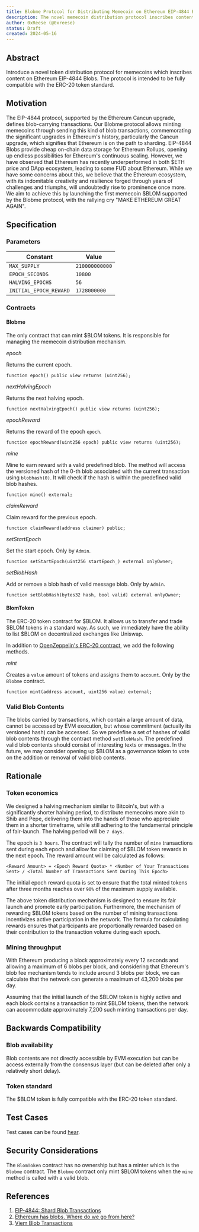 ```yaml
---
title: Blobme Protocol for Distributing Memecoin on Ethereum EIP-4844 Blobs
description: The novel memecoin distribution protocol inscribes content on Ethereum EIP-4844 Blobs in a simple, backwards-compatible manner.
author: 0xReese (@0xreese)
status: Draft
created: 2024-05-16
---
```


## Abstract

Introduce a novel token distribution protocol for memecoins which inscribes content on Ethereum EIP-4844 Blobs.
The protocol is intended to be fully compatible with the ERC-20 token standard.

## Motivation

The EIP-4844 protocol, supported by the Ethereum Cancun upgrade, defines blob-carrying transactions.
Our Blobme protocol allows minting memecoins through sending this kind of blob transactions,
commemorating the significant upgrades in Ethereum's history, particularly the Cancun upgrade,
which signifies that Ethereum is on the path to sharding.
EIP-4844 Blobs provide cheap on-chain data storage for Ethereum Rollups,
opening up endless possibilities for Ethereum's continuous scaling.
However, we have observed that Ethereum has recently underperformed in both $ETH price and DApp ecosystem,
leading to some FUD about Ethereum. While we have some concerns about this,
we believe that the Ethereum ecosystem, with its indomitable creativity and resilience forged through years of challenges and triumphs,
will undoubtedly rise to prominence once more.
We aim to achieve this by launching the first memecoin $BLOM supported by the Blobme protocol,
with the rallying cry "MAKE ETHEREUM GREAT AGAIN".

## Specification

### Parameters

| Constant | Value |
| - | - |
| `MAX_SUPPLY` | `210000000000` |
| `EPOCH_SECONDS` | `10800` |
| `HALVING_EPOCHS` | `56` |
| `INITIAL_EPOCH_REWARD` | `1728000000` |

### Contracts

#### Blobme

The only contract that can mint $BLOM tokens. It is responsible for managing the memecoin distribution mechanism.

*epoch*

Returns the current epoch.

```solidity
function epoch() public view returns (uint256);
```
*nextHalvingEpoch*

Returns the next halving epoch.

```solidity
function nextHalvingEpoch() public view returns (uint256);
```
*epochReward*

Returns the reward of the epoch `epoch`.

```solidity
function epochReward(uint256 epoch) public view returns (uint256);
```

*mine*

Mine to earn reward with a valid predefined blob.
The method will access the versioned hash of the 0-th blob associated with the current transaction
using `blobhash(0)`. It will check if the hash is within the predefined valid blob hashes.

```solidity
function mine() external;
```

*claimReward*

Claim reward for the previous epoch.

```solidity
function claimReward(address claimer) public;
```

*setStartEpoch*

Set the start epoch. Only by `Admin`.

```solidity
function setStartEpoch(uint256 startEpoch_) external onlyOwner;
```

*setBlobHash*

Add or remove a blob hash of valid message blob. Only by `Admin`.

```solidity
function setBlobHash(bytes32 hash, bool valid) external onlyOwner;
```

#### BlomToken

The ERC-20 token contract for $BLOM. It allows us to transfer and trade $BLOM tokens in a standard way.
As such, we immediately have the ability to list $BLOM on decentralized exchanges like Uniswap.

In addition to [OpenZeppelin's ERC-20 contract](https://docs.openzeppelin.com/contracts/5.x/api/token/erc20),
we add the following methods.

*mint*

Creates a `value` amount of tokens and assigns them to `account`. Only by the `Blobme` contract.

```solidity
function mint(address account, uint256 value) external;
```

### Valid Blob Contents

The blobs carried by transactions, which contain a large amount of data, cannot be accessed by EVM execution,
but whose commitment (actually its versioned hash) can be accessed. So we predefine a set of hashes
of valid blob contents through the contract method `setBlobHash`. The predefined valid blob contents should
consist of interesting texts or messages. In the future, we may consider opening up $BLOM as a governance token
to vote on the addition or removal of valid blob contents.

## Rationale

### Token economics

We designed a halving mechanism similar to Bitcoin's, but with a significantly shorter halving period,
to distribute memecoins more akin to Shib and Pepe, delivering them into the hands of those
who appreciate them in a shorter timeframe, while still adhering to the fundamental principle of fair-launch.
The halving period will be `7 days`.

The epoch is `3 hours`. The contract will tally the number of `mine` transactions sent during each epoch
and allow for claiming of $BLOM token rewards in the next epoch.
The reward amount will be calculated as follows:

```
<Reward Amount> = <Epoch Reward Quota> * <Number of Your Transactions Sent> / <Total Number of Transactions Sent During This Epoch>
```

The initial epoch reward quota is set to ensure that the total minted tokens after three months
reaches over `90%` of the maximum supply available.

The above token distribution mechanism is designed to ensure its fair launch and promote early participation.
Furthermore, the mechanism of rewarding $BLOM tokens based on the number of mining transactions
incentivizes active participation in the network.
The formula for calculating rewards ensures that participants are proportionally rewarded
based on their contribution to the transaction volume during each epoch.

### Mining throughput

With Ethereum producing a block approximately every 12 seconds and allowing
a maximum of 6 blobs per block, and considering that Ethereum's blob fee mechanism
tends to include around 3 blobs per block, we can calculate that the network can
generate a maximum of 43,200 blobs per day.

Assuming that the initial launch of the $BLOM token is highly active and each block
contains a transaction to mint $BLOM tokens, then the network can accommodate approximately
7,200 such minting transactions per day.

## Backwards Compatibility

### Blob availability

Blob contents are not directly accessible by EVM execution but can be access externally from the consensus layer
(but can be deleted after only a relatively short delay).

### Token standard

The $BLOM token is fully compatible with the ERC-20 token standard.

## Test Cases

Test cases can be found [hear](https://github.com/0xblobme/blobme/tree/main/packages/contracts/test).

## Security Considerations

The `BlomToken` contract has no ownership but has a minter which is the `Blobme` contract.
The `Blobme` contract only mint $BLOM tokens when the `mine` method is called with a valid blob.

## References

1. [EIP-4844: Shard Blob Transactions](https://www.eip4844.com)
2. [Ethereum has blobs. Where do we go from here?](https://vitalik.eth.limo/general/2024/03/28/blobs.html)
3. [Viem Blob Transactions](https://viem.sh/docs/guides/blob-transactions)
